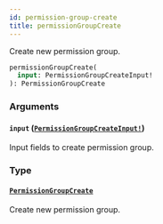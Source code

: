 ```yaml
---
id: permission-group-create
title: permissionGroupCreate
---
```


Create new permission group.

```graphql
permissionGroupCreate(
  input: PermissionGroupCreateInput!
): PermissionGroupCreate

```

### Arguments

#### `input` ([`PermissionGroupCreateInput!`](/developer/api-reference/inputs/permission-group-create-input.mdx))

Input fields to create permission group.

### Type

#### [`PermissionGroupCreate`](/developer/api-reference/objects/permission-group-create.mdx)

Create new permission group.
